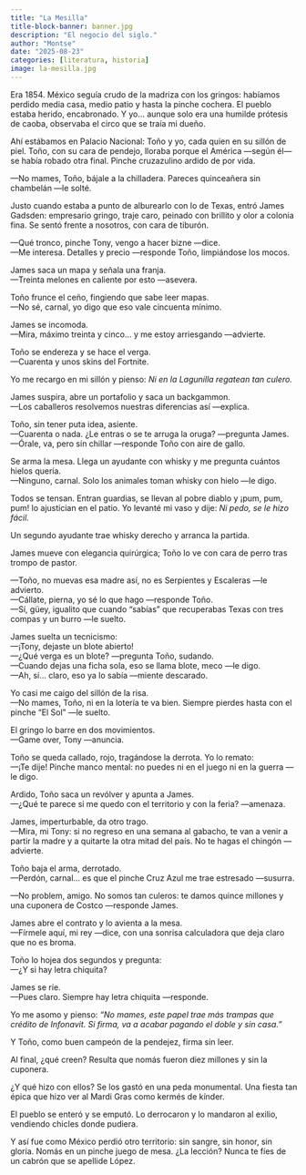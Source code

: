 ```yaml
---
title: "La Mesilla"
title-block-banner: banner.jpg
description: "El negocio del siglo."
author: "Montse"
date: "2025-08-23"
categories: [literatura, historia]
image: la-mesilla.jpg
---
```


Era 1854. México seguía crudo de la madriza con los gringos: habíamos perdido media casa, medio patio y hasta la pinche cochera. El pueblo estaba herido, encabronado. Y yo... aunque solo era una humilde prótesis de caoba, observaba el circo que se traía mi dueño.

Ahí estábamos en Palacio Nacional: Toño y yo, cada quien en su sillón de piel. Toño, con su cara de pendejo, lloraba porque el América —según él— se había robado otra final. Pinche cruzazulino ardido de por vida.

—No mames, Toño, bájale a la chilladera. Pareces quinceañera sin chambelán —le solté.

Justo cuando estaba a punto de alburearlo con lo de Texas, entró James Gadsden: empresario gringo, traje caro, peinado con brillito y olor a colonia fina. Se sentó frente a nosotros, con cara de tiburón.

—Qué tronco, pinche Tony, vengo a hacer bizne —dice.  
—Me interesa. Detalles y precio —responde Toño, limpiándose los mocos.  

James saca un mapa y señala una franja.  
—Treinta melones en caliente por esto —asevera.  

Toño frunce el ceño, fingiendo que sabe leer mapas.  
—No sé, carnal, yo digo que eso vale cincuenta mínimo.  

James se incomoda.  
—Mira, máximo treinta y cinco... y me estoy arriesgando —advierte.  

Toño se endereza y se hace el verga.  
—Cuarenta y unos skins del Fortnite.  

Yo me recargo en mi sillón y pienso: *Ni en la Lagunilla regatean tan culero.*

James suspira, abre un portafolio y saca un backgammon.  
—Los caballeros resolvemos nuestras diferencias así —explica.  

Toño, sin tener puta idea, asiente.  
—Cuarenta o nada. ¿Le entras o se te arruga la oruga? —pregunta James.  
—Órale, va, pero sin chillar —responde Toño con aire de gallo.  

Se arma la mesa. Llega un ayudante con whisky y me pregunta cuántos hielos quería.  
—Ninguno, carnal. Solo los animales toman whisky con hielo —le digo.  

Todos se tensan. Entran guardias, se llevan al pobre diablo y ¡pum, pum, pum! lo ajustician en el patio. Yo levanté mi vaso y dije: *Ni pedo, se le hizo fácil.*

Un segundo ayudante trae whisky derecho y arranca la partida.

James mueve con elegancia quirúrgica; Toño lo ve con cara de perro tras trompo de pastor.

—Toño, no muevas esa madre así, no es Serpientes y Escaleras —le advierto.  
—Cállate, pierna, yo sé lo que hago —responde Toño.  
—Sí, güey, igualito que cuando “sabías” que recuperabas Texas con tres compas y un burro —le suelto.  

James suelta un tecnicismo:  
—¡Tony, dejaste un blote abierto!  
—¿Qué verga es un blote? —pregunta Toño, sudando.  
—Cuando dejas una ficha sola, eso se llama blote, meco —le digo.  
—Ah, sí... claro, eso ya lo sabía —miente descarado.  

Yo casi me caigo del sillón de la risa.  
—No mames, Toño, ni en la lotería te va bien. Siempre pierdes hasta con el pinche “El Sol” —le suelto.  

El gringo lo barre en dos movimientos.  
—Game over, Tony —anuncia.  

Toño se queda callado, rojo, tragándose la derrota. Yo lo remato:  
—¡Te dije! Pinche manco mental: no puedes ni en el juego ni en la guerra —le digo.  

Ardido, Toño saca un revólver y apunta a James.  
—¿Qué te parece si me quedo con el territorio y con la feria? —amenaza.  

James, imperturbable, da otro trago.  
—Mira, mi Tony: si no regreso en una semana al gabacho, te van a venir a partir la madre y a quitarte la otra mitad del país. No te hagas el chingón —advierte.  

Toño baja el arma, derrotado.  
—Perdón, carnal... es que el pinche Cruz Azul me trae estresado —susurra.  

—No problem, amigo. No somos tan culeros: te damos quince millones y una cuponera de Costco —responde James.

James abre el contrato y lo avienta a la mesa.  
—Fírmele aquí, mi rey —dice, con una sonrisa calculadora que deja claro que no es broma.  

Toño lo hojea dos segundos y pregunta:  
—¿Y si hay letra chiquita?  

James se ríe.  
—Pues claro. Siempre hay letra chiquita —responde.  

Yo me asomo y pienso: *“No mames, este papel trae más trampas que crédito de Infonavit. Si firma, va a acabar pagando el doble y sin casa.”*

Y Toño, como buen campeón de la pendejez, firma sin leer.

Al final, ¿qué creen? Resulta que nomás fueron diez millones y sin la cuponera.

¿Y qué hizo con ellos? Se los gastó en una peda monumental. Una fiesta tan épica que hizo ver al Mardi Gras como kermés de kínder.

El pueblo se enteró y se emputó. Lo derrocaron y lo mandaron al exilio, vendiendo chicles donde pudiera.

Y así fue como México perdió otro territorio: sin sangre, sin honor, sin gloria. Nomás en un pinche juego de mesa. ¿La lección? Nunca te fíes de un cabrón que se apellide López.